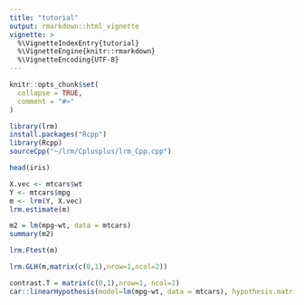 ```yaml
---
title: "tutorial"
output: rmarkdown::html_vignette
vignette: >
  %\VignetteIndexEntry{tutorial}
  %\VignetteEngine{knitr::rmarkdown}
  %\VignetteEncoding{UTF-8}
---
```


```r
knitr::opts_chunk$set(
  collapse = TRUE,
  comment = "#>"
)
```

```r
library(lrm)
install.packages("Rcpp")
library(Rcpp)
sourceCpp("~/lrm/Cplusplus/lrm_Cpp.cpp")
```

```r
head(iris)
```

```r
X.vec <- mtcars$wt
Y <- mtcars$mpg
m <- lrm(Y, X.vec)
lrm.estimate(m)
```

```r
m2 = lm(mpg~wt, data = mtcars)
summary(m2)
```

```r
lrm.Ftest(m)
```

```r
lrm.GLH(m,matrix(c(0,1),nrow=1,ncol=2))
```

```r
contrast.T = matrix(c(0,1),nrow=1, ncol=2)
car::linearHypothesis(model=lm(mpg~wt, data = mtcars), hypothesis.matrix=contrast.T, rhs=c(0))
```


